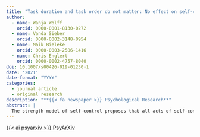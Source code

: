 ```yaml
---
title: "Task duration and task order do not matter: No effect on self-control performance"
author:
  - name: Wanja Wolff
    orcid: 0000-0001-8130-0272
  - name: Vanda Sieber
    orcid: 0000-0002-3148-0954
  - name: Maik Bieleke
    orcid: 0000-0003-2586-1416
  - name: Chris Englert
    orcid: 0000-0002-4757-8040
doi: 10.1007/s00426-019-01230-1
date: '2021'
date-format: "YYYY"
categories:
  - journal article
  - original research
description: "**{{< fa newspaper >}} Psychological Research**"
abstract: |
  The strength model of self-control proposes that all acts of self-control are energized by one global limited resource that becomes temporarily depleted by a primary self-control task, leading to impaired self-control performance in secondary self-control tasks. However, failed replications have cast doubt on the existence of this so-called ego depletion effect. Here, we investigated between-task (i.e., variation in self-control tasks) and within-task variation (i.e., task duration) as possible explanations for the conflicting literature on ego depletion effects. In a high-powered experiment (*N* = 709 participants), we used two established self-control tasks (Stroop task, transcription task) to test how variations in the duration of primary and secondary self-control tasks (2, 4, 8, or 16 min per task) affect the occurrence of an ego depletion effect (i.e., impaired performance in the secondary task). In line with the ego depletion hypothesis, subjects perceived longer lasting secondary tasks as more self-control demanding. Contrary to the ego depletion hypothesis, however, performance did neither suffer from prior self-control exertion, nor as a function of task duration. If anything, performance tended to improve when the primary self-control task lasted longer. These effects did not differ between the two self-control tasks, suggesting that the observed null findings were independent of task type.
---
```


<!-- PsyArXiv -->
<a 
  target = "_blank"
  class = "btn btn-dark rounded-pill"
  href = "https://doi.org/10.31234/osf.io/ub4p5"
  role = "button">
{{< ai psyarxiv >}} PsyArXiv
</a>
